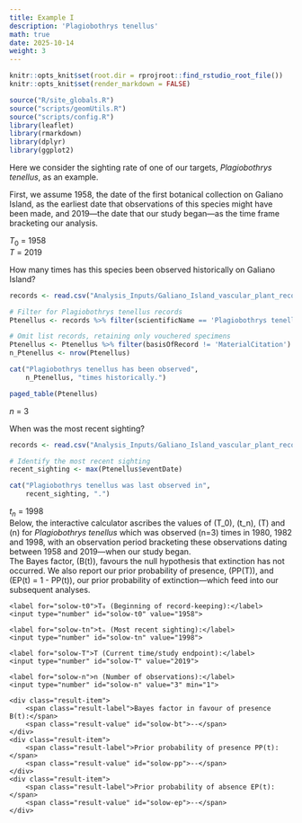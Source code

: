 ```yaml
---
title: Example I
description: 'Plagiobothrys tenellus'
math: true
date: 2025-10-14
weight: 3
---
```


```r
knitr::opts_knit$set(root.dir = rprojroot::find_rstudio_root_file())
knitr::opts_knit$set(render_markdown = FALSE)
```

```r
source("R/site_globals.R")
source("scripts/geomUtils.R")
source("scripts/config.R")
library(leaflet)
library(rmarkdown)
library(dplyr)
library(ggplot2)
```

Here we consider the sighting rate of one of our targets, *Plagiobothrys tenellus*, as an example.

First, we assume 1958, the date of the first botanical collection on Galiano Island, as the earliest date that observations of this species might have been made, and 2019—the date that our study began—as the time frame bracketing our analysis.


<div class="para">$T_0$ = 1958</div>
<div>$T$ = 2019</div>

How many times has this species been observed historically on Galiano Island?

```r
records <- read.csv("Analysis_Inputs/Galiano_Island_vascular_plant_records_2024-10-09.csv")

# Filter for Plagiobothrys tenellus records
Ptenellus <- records %>% filter(scientificName == 'Plagiobothrys tenellus')

# Omit list records, retaining only vouchered specimens
Ptenellus <- Ptenellus %>% filter(basisOfRecord != 'MaterialCitation')
n_Ptenellus <- nrow(Ptenellus)

cat("Plagiobothrys tenellus has been observed", 
    n_Ptenellus, "times historically.")
```

```r
paged_table(Ptenellus)
```

<div class="para">$n$ = 3</div>

When was the most recent sighting?

```r
records <- read.csv("Analysis_Inputs/Galiano_Island_vascular_plant_records_2024-10-09.csv")

# Identify the most recent sighting
recent_sighting <- max(Ptenellus$eventDate)

cat("Plagiobothrys tenellus was last observed in", 
    recent_sighting, ".")
```

<div class="para">$t_n$ = 1998<div>

<div class="para">Below, the interactive calculator ascribes the values of \(T_0\), \(t_n\), \(T\) and \(n\) for <i>Plagiobothrys tenellus</i> which was observed \(n=3\) times in 1980, 1982 and 1998, with an
observation period bracketing these observations dating between 1958 and 2019—when our study began.</div>

<div class="para">The Bayes factor, \(B(t)\), favours the null hypothesis that extinction has not occurred. We also report our prior probability of presence, \(PP(T)\), and \(EP(t) = 1 - PP(t)\), our prior probability of extinction—which feed into our subsequent analyses.</div>

<div class="solow-container">
<link rel="stylesheet" href="../../../css/solow.css">

<div class="input-group">
    <label for="solow-t0">T₀ (Beginning of record-keeping):</label>
    <input type="number" id="solow-t0" value="1958">
</div>

<div class="input-group">
    <label for="solow-tn">tₙ (Most recent sighting):</label>
    <input type="number" id="solow-tn" value="1998">
</div>

<div class="input-group">
    <label for="solow-T">T (Current time/study endpoint):</label>
    <input type="number" id="solow-T" value="2019">
</div>

<div class="input-group">
    <label for="solow-n">n (Number of observations):</label>
    <input type="number" id="solow-n" value="3" min="1">
</div>

<div class="results" id="solow-results">
    <div class="result-item">
        <span class="result-label">Bayes factor in favour of presence B(t):</span>
        <span class="result-value" id="solow-bt">--</span>
    </div>
    <div class="result-item">
        <span class="result-label">Prior probability of presence PP(t):</span>
        <span class="result-value" id="solow-pp">--</span>
    </div>
    <div class="result-item">
        <span class="result-label">Prior probability of absence EP(t):</span>
        <span class="result-value" id="solow-ep">--</span>
    </div>
</div>

</div>

<script src="../../../js/solow.js"></script>
